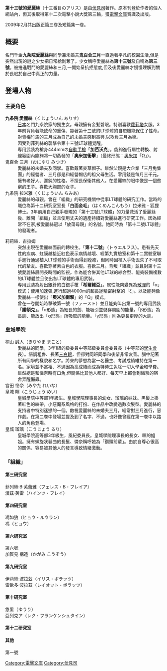 {{多個問題|
{{未完結}}
{{expand|time=2011-04-25T03:11:20+00:00}}
{{unreferenced|time=2011-04-25T03:11:20+00:00}}
}}
'''第十三號的愛麗絲'''（十三番目のアリス）是由[[伏見司|伏見司]]著作。原本刊登於作者的個人網站內，但其後取得第十二次電擊小說大獎第三輪，獲[[電擊文庫|電擊文庫]]賞識及出版。

2009年2月共出版正篇三卷及短篇集一卷。

== 概要 ==
名門千金'''九条院愛麗絲'''與同學兼未婚夫'''鬼百合三月'''一直過著平凡的校園生活,但是突然出現的謎之少女把日常給剝奪了。少女稱呼愛麗絲為'''第十三號'''及自稱為'''第三號'''。被捲進戰鬥的愛麗絲和三月,一開始呈抗拒態度,但及後愛麗絲才慢慢理解到關於長眠於自己中真正的力量。

== 登場人物 ==
=== 主要角色 ===
; '''九条院 愛麗絲'''（くじょういん ありす）
: [[日本|日本]]名門九条院家的獨生女。母親擁有金髪碧眼。特別喜歡[[蘿莉塔|蘿莉塔]]女服。3年前背負著能致命的重傷、靠著第十三號的LT球體的自癒機能保住了性命。對青梅竹馬的三月成為自己的未婚夫感到高興,以欺負三月為樂。
: 因受到菲列絲的襲擊令第十三號LT球體覺醒。
: 専用武裝為槍身444mmの[[自動手槍|自動手槍]]「'''加芭沃克'''」。能夠進行屬性轉換、射線範圍內能夠將一切蒸發的「'''奧米加衝擊'''」（最終形態：[[奧米加|奧米加]]「Ω」）。
; 鬼百合 三月（おにゆり みつき）
: 愛麗絲的未婚夫及同學。喜歡戴著麥草帽子。雖然父親是大企業「三月兔集團」的經營者、三月卻是和經營帽店的祖父母生活。零用錢是每月三千元。擁有老好人、遲鈍的性格。不擅長保衛其他人。在愛麗絲的眼中像是一個貧窮的王子。喜歡大胸部的女子。
; 九条院 拉米雅（くじょういん らみあ）
: 愛麗絲的母親。曾在「組織」的研究機關中從事LT球體的研究工作。當時的職位為第十二研究室室長「'''白面金毛'''」（はくめんこんもう）拉米雅・狐狸博士。3年前用自己親手發現的「第十三號LT球體」的力量救活了愛麗絲後、離開「組織」並且使用丈夫的遺產持續對愛麗絲進行研究工作。因為經常不在家,被愛麗絲冠以「放蕩母親」的名號。她同時為「第十二號LT球體」的發現者。

; 莉莉絲．古拉姆
: 突然出現在愛麗絲面前的轉校生。「'''第十二號'''」（トゥエルフス）。患有先天性的疾病、虹膜越接近紅色表示病情越壞、經第九實驗室和第十二實驗室聯手進行通過植入LT球體的手術而得到痊癒，但同時因植入手術丟失了不可取代的摯友。喜歡穿著素白色的衣服。喜歡三月。背叛「組織」並且對第十三號愛麗絲展開長時間的監視。作為能合併其他LT球的綜合型、能夠裝備複數的LT球體並且使出各LT球體的專用武裝。
: 専用武装為射出銀針的白銀手槍「'''希爾維亞'''」。属性能夠變異為[[散彈槍|散彈]]的「α」模式；使用加速彈,進行超過4000m的超長途精密射擊的「ζ」。以及能夠像愛麗絲一樣使出「'''奧米加衝擊'''」的「Ω」模式。
: 曾在一卷開始時擊破第一號（ファースト）並且能夠叫出第一號的專用武裝「'''諾頓克'''」。「α形態」為細長的劍、能吸引並儲存周圍的能量。「β形態」為長劍、能放出「α形態」所吸取的能量。「γ形態」則為更長更厚的大劍。

=== 皇城學院 ===
; 桐山 誠人（きりやま まこと）
:愛麗絲的同學，3年1組的級委員中等部級委員會委員長（中等部的[[學生會|學生會]]長）。語調粗魯、長著[[三白眼|三白眼]]，但卻對同班同學和後輩非常友善。腦中記著所有同學的樣貌和名字。將來的夢想為當一名醫生、考試成績維持在第一名。家境並不富裕、不過因為高成績而成為特待生免除一切入學金和學費。雖然總是和憐奈時有口角,但關係比其他人都好、每天早上都會到憐奈的宿舍弄醒懶蟲。
; 宮田 怜奈（みやた れいな）
; 皇城 瞑（こうじょう めい）
:皇城學院中等部1年級生。皇城學院理事長的幼女、瑠璃的妹妹。黒髪上掛著紅色的絲帶，小惡魔系風格的打扮、在作品中改變過數次髮型。愛麗絲的支持者中特別迷戀的一個。敵視愛麗絲的未婚夫三月，經常對三月進行，惡作劇。在第二卷中登場並提及到了名字、不過，也好像曾經在第一卷中以路人的角色登場。
; 皇城 瑠璃（こうじょう るり）
:皇城學院高等部3年級生，風紀委員長。皇城學院理事長的長女、瞑的姐姐。擁有螺旋狀鬈曲的長髮、憐奈稱呼她為「鑽頭前輩」。由於自尊心很高的關係、容易被其他人的發言導致情緒激動。

=== 「組織」 ===
==== 第三研究室 ====
; 菲列絲‧B‧芙蕾雅（フェレス・B・フレイア）
; 漢茲‧芙雷（ハインツ・フレイ）
==== 第四研究室 ====
; 馮如狼（ヒョウ・ルウラン）
; 馮（ヒョウ）
==== 第六研究室 ====
; 第六號
; 加賀見 構造（かがみ こうぞう）
==== 第九研究室 ====
; 伊莉絲‧波拉茲（イリス・ボラッツ）
; 雷歐多‧波拉茲（レイオット・ボラッツ）

==== 第十研究室 ====
; 悠里（ゆうり）
; 亞列克ア（レク・フランケンシュタイン）
==== 第十二研究室 ====
==== 其他 ====
; 第一號

{{DEFAULTSORT:Zyuusanbanme no arisu}}
[[Category:電擊文庫|Category:電擊文庫]]
[[Category:伏見司|Category:伏見司]]